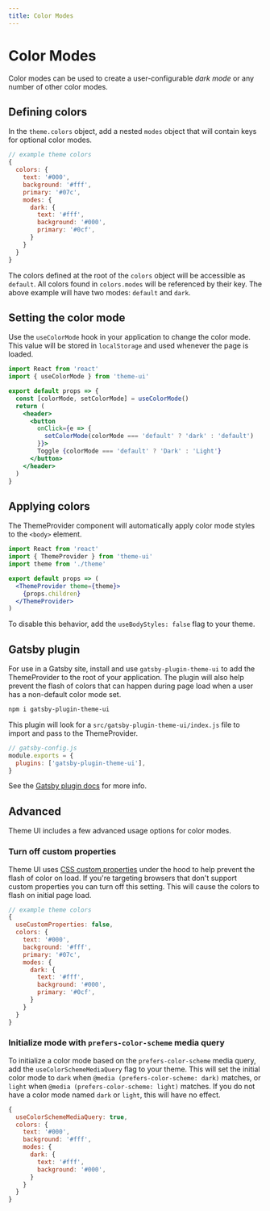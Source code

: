 ```yaml
---
title: Color Modes
---
```



# Color Modes

Color modes can be used to create a user-configurable _dark mode_ or any number of other color modes.

## Defining colors

In the `theme.colors` object, add a nested `modes` object that will contain keys for optional color modes.

```js
// example theme colors
{
  colors: {
    text: '#000',
    background: '#fff',
    primary: '#07c',
    modes: {
      dark: {
        text: '#fff',
        background: '#000',
        primary: '#0cf',
      }
    }
  }
}
```

The colors defined at the root of the `colors` object will be accessible as `default`. All colors
found in `colors.modes` will be referenced by their key. The above example will have two modes: `default` and `dark`.

## Setting the color mode

Use the `useColorMode` hook in your application to change the color mode.
This value will be stored in `localStorage` and used whenever the page is loaded.

```jsx
import React from 'react'
import { useColorMode } from 'theme-ui'

export default props => {
  const [colorMode, setColorMode] = useColorMode()
  return (
    <header>
      <button
        onClick={e => {
          setColorMode(colorMode === 'default' ? 'dark' : 'default')
        }}>
        Toggle {colorMode === 'default' ? 'Dark' : 'Light'}
      </button>
    </header>
  )
}
```

## Applying colors

The ThemeProvider component will automatically apply color mode styles to the `<body>` element.

```jsx
import React from 'react'
import { ThemeProvider } from 'theme-ui'
import theme from './theme'

export default props => (
  <ThemeProvider theme={theme}>
    {props.children}
  </ThemeProvider>
)
```

To disable this behavior, add the `useBodyStyles: false` flag to your theme.

## Gatsby plugin

For use in a Gatsby site, install and use `gatsby-plugin-theme-ui` to add the ThemeProvider to the root of your application.
The plugin will also help prevent the flash of colors that can happen during page load when a user has a non-default color mode set.

```sh
npm i gatsby-plugin-theme-ui
```

This plugin will look for a `src/gatsby-plugin-theme-ui/index.js` file to import and pass to the ThemeProvider.

```js
// gatsby-config.js
module.exports = {
  plugins: ['gatsby-plugin-theme-ui'],
}
```

See the [Gatsby plugin docs](/packages/gatsby-plugin) for more info.

## Advanced

Theme UI includes a few advanced usage options for color modes.

### Turn off custom properties

Theme UI uses
[CSS custom properties](https://caniuse.com/#feat=css-variables)
under the hood to help prevent the flash of color on load.
If you're targeting browsers that don't support custom properties you can turn off this setting.
This will cause the colors to flash on initial page load.

```js
// example theme colors
{
  useCustomProperties: false,
  colors: {
    text: '#000',
    background: '#fff',
    primary: '#07c',
    modes: {
      dark: {
        text: '#fff',
        background: '#000',
        primary: '#0cf',
      }
    }
  }
}
```

### Initialize mode with `prefers-color-scheme` media query

To initialize a color mode based on the `prefers-color-scheme` media query, add the `useColorSchemeMediaQuery` flag to your theme.
This will set the initial color mode to `dark` when `@media (prefers-color-scheme: dark)` matches,
or `light` when `@media (prefers-color-scheme: light)` matches.
If you do not have a color mode named `dark` or `light`, this will have no effect.

```js
{
  useColorSchemeMediaQuery: true,
  colors: {
    text: '#000',
    background: '#fff',
    modes: {
      dark: {
        text: '#fff',
        background: '#000',
      }
    }
  }
}
```

